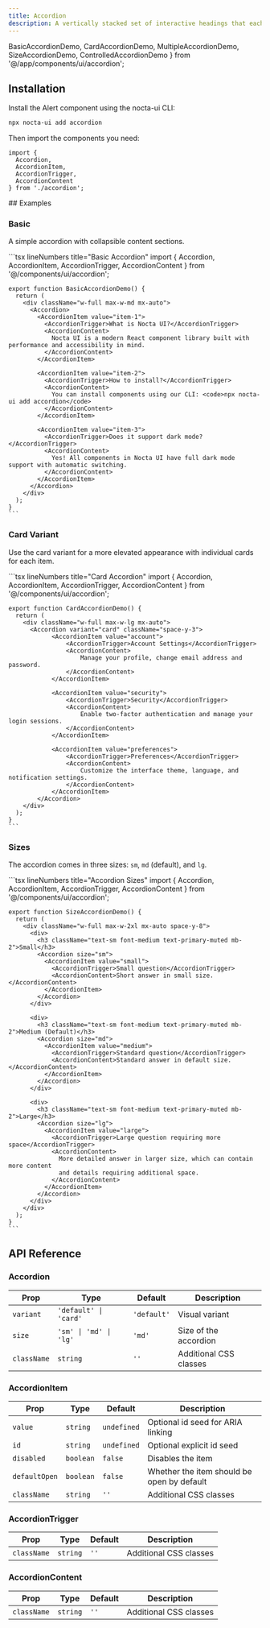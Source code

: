 ```yaml
---
title: Accordion
description: A vertically stacked set of interactive headings that each reveal a section of content.
---
```


  BasicAccordionDemo,
  CardAccordionDemo,
  MultipleAccordionDemo,
  SizeAccordionDemo,
  ControlledAccordionDemo
} from '@/app/components/ui/accordion';

## Installation
<Steps>
<Step>
Install the Alert component using the nocta-ui CLI:

```bash lineNumbers title="Terminal"
npx nocta-ui add accordion
```
</Step>
<Step>
Then import the components you need:

```tsx lineNumbers title="Import"
import { 
  Accordion,
  AccordionItem,
  AccordionTrigger,
  AccordionContent
} from './accordion';

```
</Step>
</Steps>
## Examples

### Basic

A simple accordion with collapsible content sections.

<DocsTabs defaultValue="preview">
  <DocsTab value="preview" lineNumbers title="Preview">
    <BasicAccordionDemo />
  </DocsTab>
  <DocsTab value="code" lineNumbers title="Code">
    ```tsx lineNumbers title="Basic Accordion"
    import { Accordion, AccordionItem, AccordionTrigger, AccordionContent } from '@/components/ui/accordion';

    export function BasicAccordionDemo() {
      return (
        <div className="w-full max-w-md mx-auto">
          <Accordion>
            <AccordionItem value="item-1">
              <AccordionTrigger>What is Nocta UI?</AccordionTrigger>
              <AccordionContent>
                Nocta UI is a modern React component library built with performance and accessibility in mind.
              </AccordionContent>
            </AccordionItem>
            
            <AccordionItem value="item-2">
              <AccordionTrigger>How to install?</AccordionTrigger>
              <AccordionContent>
                You can install components using our CLI: <code>npx nocta-ui add accordion</code>
              </AccordionContent>
            </AccordionItem>
            
            <AccordionItem value="item-3">
              <AccordionTrigger>Does it support dark mode?</AccordionTrigger>
              <AccordionContent>
                Yes! All components in Nocta UI have full dark mode support with automatic switching.
              </AccordionContent>
            </AccordionItem>
          </Accordion>
        </div>
      );
    }
    ```
  </DocsTab>
</DocsTabs>

### Card Variant

Use the card variant for a more elevated appearance with individual cards for each item.

<DocsTabs defaultValue="preview">
  <DocsTab value="preview" lineNumbers title="Preview">
    <CardAccordionDemo />
  </DocsTab>
  <DocsTab value="code" lineNumbers title="Code">
    ```tsx lineNumbers title="Card Accordion"
    import { Accordion, AccordionItem, AccordionTrigger, AccordionContent } from '@/components/ui/accordion';

    export function CardAccordionDemo() {
      return (
        <div className="w-full max-w-lg mx-auto">
          <Accordion variant="card" className="space-y-3">
				<AccordionItem value="account">
					<AccordionTrigger>Account Settings</AccordionTrigger>
					<AccordionContent>
						Manage your profile, change email address and password.
					</AccordionContent>
				</AccordionItem>

				<AccordionItem value="security">
					<AccordionTrigger>Security</AccordionTrigger>
					<AccordionContent>
						Enable two-factor authentication and manage your login sessions.
					</AccordionContent>
				</AccordionItem>

				<AccordionItem value="preferences">
					<AccordionTrigger>Preferences</AccordionTrigger>
					<AccordionContent>
						Customize the interface theme, language, and notification settings.
					</AccordionContent>
				</AccordionItem>
			</Accordion>
        </div>
      );
    }
    ```
  </DocsTab>
</DocsTabs>

### Sizes

The accordion comes in three sizes: `sm`, `md` (default), and `lg`.

<DocsTabs defaultValue="preview">
  <DocsTab value="preview" lineNumbers title="Preview">
    <SizeAccordionDemo />
  </DocsTab>
  <DocsTab value="code" lineNumbers title="Code">
    ```tsx lineNumbers title="Accordion Sizes"
    import { Accordion, AccordionItem, AccordionTrigger, AccordionContent } from '@/components/ui/accordion';

    export function SizeAccordionDemo() {
      return (
        <div className="w-full max-w-2xl mx-auto space-y-8">
          <div>
            <h3 className="text-sm font-medium text-primary-muted mb-2">Small</h3>
            <Accordion size="sm">
              <AccordionItem value="small">
                <AccordionTrigger>Small question</AccordionTrigger>
                <AccordionContent>Short answer in small size.</AccordionContent>
              </AccordionItem>
            </Accordion>
          </div>

          <div>
            <h3 className="text-sm font-medium text-primary-muted mb-2">Medium (Default)</h3>
            <Accordion size="md">
              <AccordionItem value="medium">
                <AccordionTrigger>Standard question</AccordionTrigger>
                <AccordionContent>Standard answer in default size.</AccordionContent>
              </AccordionItem>
            </Accordion>
          </div>

          <div>
            <h3 className="text-sm font-medium text-primary-muted mb-2">Large</h3>
            <Accordion size="lg">
              <AccordionItem value="large">
                <AccordionTrigger>Large question requiring more space</AccordionTrigger>
                <AccordionContent>
                  More detailed answer in larger size, which can contain more content 
                  and details requiring additional space.
                </AccordionContent>
              </AccordionItem>
            </Accordion>
          </div>
        </div>
      );
    }
    ```
  </DocsTab>
</DocsTabs>

## API Reference

### Accordion

| Prop | Type | Default | Description |
|------|------|---------|-------------|
| `variant` | `'default' \| 'card'` | `'default'` | Visual variant |
| `size` | `'sm' \| 'md' \| 'lg'` | `'md'` | Size of the accordion |
| `className` | `string` | `''` | Additional CSS classes |

### AccordionItem

| Prop | Type | Default | Description |
|------|------|---------|-------------|
| `value` | `string` | `undefined` | Optional id seed for ARIA linking |
| `id` | `string` | `undefined` | Optional explicit id seed |
| `disabled` | `boolean` | `false` | Disables the item |
| `defaultOpen` | `boolean` | `false` | Whether the item should be open by default |
| `className` | `string` | `''` | Additional CSS classes |

### AccordionTrigger

| Prop | Type | Default | Description |
|------|------|---------|-------------|
| `className` | `string` | `''` | Additional CSS classes |

### AccordionContent

| Prop | Type | Default | Description |
|------|------|---------|-------------|
| `className` | `string` | `''` | Additional CSS classes |

